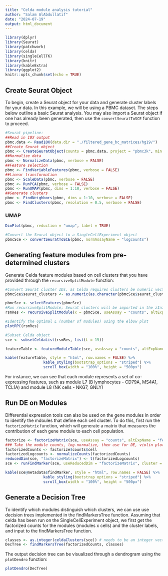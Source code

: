 ```yaml
---
title: "Celda module analysis tutorial"
author: "Salam AlAbdullatif"
date: "2024-07-19"
output: html_document
---
```


```r
library(dplyr)
library(Seurat)
library(patchwork)
library(celda)
library(singleCellTK)
library(knitr)
library(kableExtra)
library(ggplot2)
knitr::opts_chunk$set(echo = TRUE)
```

## Create Seurat Object

To begin, create a Seurat object for your data and generate cluster labels for your data. In this example, we will be using a PBMC dataset. The steps below outline a basic Seurat analysis. You may also import a Seurat object if one has already been generated, then use the `convertSeuratToSCE` function to proceed. 

```r
#Seurat pipeline:
##Read in 10X output
pbmc.data <- Read10X(data.dir = "./filtered_gene_bc_matrices/hg19/")
##Create Seurat object
pbmc <- CreateSeuratObject(counts = pbmc.data, project = "pbmc3k", min.cells = 3, min.features = 200)
##Normalize data
pbmc <- NormalizeData(pbmc, verbose = FALSE)
##Feature selection
pbmc <- FindVariableFeatures(pbmc, verbose = FALSE)
##Linear transformation
pbmc <- ScaleData(pbmc, verbose = FALSE)
pbmc <- RunPCA(pbmc, verbose = FALSE)
pbmc <- RunUMAP(pbmc, dims = 1:10, verbose = FALSE)
##Generate clusters
pbmc <- FindNeighbors(pbmc, dims = 1:10, verbose = FALSE)
pbmc <- FindClusters(pbmc, resolution = 0.5, verbose = FALSE)
```


### UMAP

```r
DimPlot(pbmc, reduction = "umap", label = TRUE)
```


```r
#Convert the Seurat object to a SingleCellExperiment object 
pbmcSce <- convertSeuratToSCE(pbmc, normAssayName = "logcounts")
```


## Generating feature modules from pre-determined clusters

Generate Celda feature modules based on cell clusters that you have provided through the `recursiveSplitModule` function:

```r
#Convert Seurat cluster IDs, as Celda requires clusters be numeric vectors starting from 1 (Seurat cluster 0 = Celda cluster 1)
pbmcSce$seurat_clusters <- as.numeric(as.character(pbmcSce$seurat_clusters)) + 1

pbmcSce <- selectFeatures(pbmcSce)
#Run recursiveSplitModule; Seurat clusters will be imported in the zInit parameter.
rsmRes <- recursiveSplitModule(x = pbmcSce, useAssay = "counts", altExpName = "featureSubset", initialL = 2, maxL = 30, zInit = pbmcSce$seurat_clusters, verbose = FALSE)
```

```r
#Identify the optimal L (number of modules) using the elbow plot
plotRPC(rsmRes)
```

```r
#Subset Celda object
sce <- subsetCeldaList(rsmRes, list(L = 15))
```

```r
featureTable <- featureModuleTable(sce, useAssay = "counts", altExpName = "featureSubset")

kable(featureTable, style = "html", row.names = FALSE) %>%
                 kable_styling(bootstrap_options = "striped") %>%
                 scroll_box(width = "100%", height = "500px")
```

For instance, we can see that each module represents a set of co-expressing features, such as module L7 (B lymphocytes - CD79A, MS4A1, TCL1A) and module L8 (NK cells - NKG7, GNLY)

## Run DE on Modules

Differential expression tools can also be used on the gene modules in order to identify the mdoules that define each cell cluster. To do this, first run the `factorizeMatrix` function, which will generate a matrix that measures the contribution of each gene module to each cell population.

```r
factorize <- factorizeMatrix(sce, useAssay = "counts", altExpName = "featureSubset")
### Take the module counts, log-normalize, then use for DE, violin plots, etc
factorizedCounts <- factorize$counts$cell
factorizedLogcounts <- normalizeCounts(factorizedCounts)
reducedDim(sce, "factorizeMatrix") <- t(factorizedLogcounts)
sce <- runFindMarker(sce, useReducedDim = "factorizeMatrix", cluster = "seurat_clusters", useAssay = NULL)

kable(sce@metadata$findMarker, style = "html", row.names = FALSE) %>%
                 kable_styling(bootstrap_options = "striped") %>%
                 scroll_box(width = "100%", height = "500px")
```


## Generate a Decision Tree

To identify which modules distinguish which clusters, we can use use decision trees implemented in the findMarkersTree function. Assuming that celda has been run on the SingleCellExperiment object, we first get the factorized counts for the modules (modules x cells) and the cluster labels, and input to the findMarkersTree function. 

```r
classes <- as.integer(celdaClusters(sce)) # needs to be an integer vector 
DecTree <- findMarkersTree(factorizedCounts, classes)
```

The output decision tree can be visualized through a dendrogram using the `plotDendro` function:

```r
plotDendro(DecTree)
```
